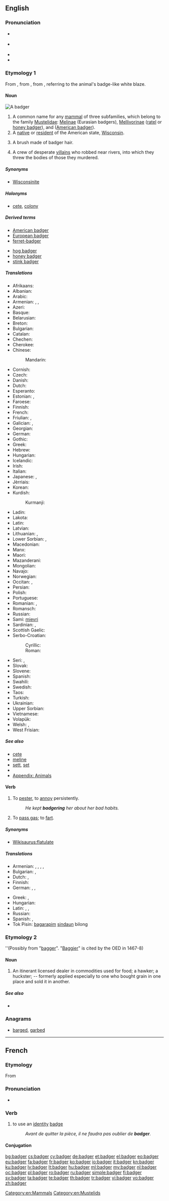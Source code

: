 ==English==

{{was wotd|2009|August|7}}
{{slim-wikipedia|Badger (disambiguation)}}

===Pronunciation===
* {{a|RP}} {{IPA|/ˈbædʒə/}}
* {{a|GenAm}} {{IPA|/ˈbædʒɚ/}}
* {{audio|en-us-badger.ogg|Audio (US)}}
* {{rhymes|ædʒə(ɹ)}}

===Etymology 1===
From {{etyl|enm|en}} {{term|bageard||marked by a badge|lang=enm}}, from {{term|bage||badge|lang=enm}}, from {{etyl|xno|en}} {{term|bage||emblem|lang=fro}}, referring to the animal's badge-like white blaze.

====Noun====
[[Image:Meles meles MHNT.jpg|thumb|A badger]]
{{en-noun}}

# A common name for any [[mammal]] of three subfamilies, which belong to the family [[Mustelidae]]: [[Melinae]] (Eurasian badgers), [[Mellivorinae]] ([[ratel]] or [[honey badger]]), and ''{{taxlink|Taxideinae|subfamily}}'' ([[American badger]]).
# A [[native]] or [[resident]] of the American state, [[Wisconsin]].
# {{context|obsolete|lang=en}} A brush made of badger hair.
# {{context|in the plural|obsolete|vulgar|cant|lang=en}} A crew of desperate [[villain]]s who robbed near rivers, into which they threw the bodies of those they murdered.

=====Synonyms=====
* {{sense|native or resident of Wisconsin}} [[Wisconsinite]]

=====Holonyms=====
* {{sense|mammal}} [[cete]], [[colony]]

=====Derived terms=====
{{rel-top|terms derived from ''badger (noun)''}}
* [[American badger]]
* [[European badger]]
* [[ferret-badger]]
{{rel-mid}}
* [[hog badger]]
* [[honey badger]]
* [[stink badger]]
{{rel-bottom}}

=====Translations=====
{{trans-top|mammal}}
* Afrikaans: {{t|af|ratel}}
* Albanian: {{t+|sq|baldosë|f}}
* Arabic: {{t|ar|غرير|m|tr=ġarīr|sc=Arab}}
* Armenian: {{t|hy|գորշուկ|tr=goršuk}}, {{t|hy|փորսուղ|tr=p’orsuġ}}, {{t|hy|իշղար|tr=išġar}}
* Azeri: {{t+|az|porsuq}}
* Basque: {{t+|eu|azkonar}}
* Belarusian: {{t|be|барсук|m|tr=barsúk|sc=Cyrl}}
* Breton: {{t+|br|broc'h|m}}
* Bulgarian: {{t+|bg|язовец|m|tr=jázovec|sc=Cyrl}}
* Catalan: {{t|ca|teixó|m}}
* Chechen: {{t|ce|дIама|sc=Cyrl}}
* Cherokee: {{t|chr|ᎢᏃᎵ|tr=inoli|sc=Cher}}
* Chinese:
*: Mandarin: {{t+|cmn|獾|tr=huān|sc=Hani}}
* Cornish: {{t|kw|brogh|f}}
* Czech: {{t|cs|jezevec|m}}
* Danish: {{t|da|grævling|c}}
* Dutch: {{t+|nl|das|m}}
* Esperanto: {{t|eo|melo}}
* Estonian: {{t|et|mäger}}, {{t|et|määr}}
* Faroese: {{t|fo|grevlingur|m}}
* Finnish: {{t+|fi|mäyrä}}
* French: {{t+|fr|blaireau|m}}
* Friulian: {{t|fur|tac}}, {{t|fur|tas}}
* Galician: {{t+|gl|teixugo|m}}, {{t+|gl|porco teixo|m}}
* Georgian: {{t|ka|მაჩვი|tr=mač’vi|sc=Geor}}
* German: {{t+|de|Dachs|m}}
* Gothic: {{t|got|𐌸𐌰𐌷𐍃𐌿𐍃|m|tr=þahsus|sc=Goth}}
* Greek: {{t+|el|ασβός|m|tr=asvós}}
* Hebrew: {{t+|he|גִּירִית|f}}
* Hungarian: {{t+|hu|borz}}
* Icelandic: {{t|is|greifingi|m}}
* Irish: {{t+|ga|broc|m}}
* Italian: {{t+|it|tasso|m}}
* Japanese: {{t|ja|アナグマ|tr=anaguma}}, {{t|ja|穴熊|tr=あなぐま, anaguma|sc=Jpan}}
* Jèrriais: {{t|roa-jer|blaireau|m}}
* Korean: {{t+|ko|오소리|tr=osori|sc=Kore}}
* Kurdish:
*: Kurmanji: {{t+|kmr|kurbeşk}}
{{trans-mid}}
* Ladin: {{t|lld|tas}}
* Lakota: {{t|lkt|ȟoká}}
* Latin: {{t|la|mēles|f}}
* Latvian: {{t+|lv|āpsis|m}}
* Lithuanian: {{t+|lt|barsukas}}, {{t|lt|opšrus}}
* Lower Sorbian: {{t|dsb|jazw}}, {{t|dsb|šwińc}}
* Macedonian: {{t|mk|јазовец|m|tr=jázovec}}
* Manx: {{t|gv|broc}}
* Maori: {{t|mi|pateri}}
* Mazanderani: {{t|mzn|گورشکو|tr=gureško|sc=ps-Arab}}
* Mongolian: {{t+|mn|дорго|tr=dorgo|sc=Cyrl}}
* Navajo: {{t|nv|nahashchʼidí}}
* Norwegian: {{t+|no|grevling|m}}
* Occitan: {{t+|oc|tais|m}}, {{t+|oc|rabàs|m}}
* Persian: {{t+|fa|گورکن|tr=gurkan|sc=fa-Arab}}
* Polish: {{t+|pl|borsuk|m}}
* Portuguese: {{t+|pt|texugo|m}}
* Romanian: {{t+|ro|viezure|m}}, {{t+|ro|bursuc|m}}
* Romansch: {{t|rm|tais}}
* Russian: {{t+|ru|барсук|m|tr=barsúk}}
* Sami: [[mievri]]
* Sardinian: {{t|sc|tassu}}, {{t|sc|cane de ribu}}
* Scottish Gaelic: {{t|gd|broc|m}}
* Serbo-Croatian:
*: Cyrillic: {{t|sh|jазавац|m}}
*: Roman: {{t|sh|jazavac|m}}
* Seri: {{t|sei|ziix hant ctaxoj}}, {{t|sei|xeezej}}
* Slovak: {{t|sk|jazvec|m}}
* Slovene: {{t+|sl|jazbec|m}}
* Spanish: {{t+|es|tejón|m}}
* Swahili: {{t|sw|melesi}}
* Swedish: {{t+|sv|grävling|c}}
* Taos: {{t|twf|kòlno’óna}}
* Turkish: {{t+|tr|porsuk}}
* Ukrainian: {{t+|uk|борсук|m|tr=borsúk|sc=Cyrl}}
* Upper Sorbian: {{t|hsb|šwinc|m}}
* Vietnamese: {{t|vi|con lửng}}
* Volapük: {{t+|vo|daf}}
* Welsh: {{t+|cy|mochyn daear|m}}, {{t+|cy|broch}}
* West Frisian: {{t+|fy|das|c}}
{{trans-bottom}}

{{trans-see|native or resident of Wisconsin|Wisconsinite}}

=====See also=====
* [[cete]]
* [[meline]]
* [[sett]], [[set]]
* {{pedia}}
* [[Appendix: Animals]]

====Verb====
{{en-verb|badgers|badgering|badgered}}

# To [[pester]], to [[annoy]] persistently.
#: ''He kept '''badgering''' her about her bad habits.''
# {{context|British|informal|lang=en}} To [[pass gas]]; to [[fart]].

=====Synonyms=====
* {{sense|to fart}} [[Wikisaurus:flatulate]]

=====Translations=====
{{trans-top|pester}}
* Armenian: {{t|hy|հետապնդել|tr=hetapndel}}, {{t|hy|հալածել|tr=halaçel}}, {{t|hy|ջղայնացնել|tr=ǰġaynac’nel}}, {{t|hy|հոգին հանել|tr=hogin hanel}}, {{t|hy|տեռորի տակ պահել|tr=teṙori tak pahel}}
* Bulgarian: {{t+|bg|дразня|tr=draznja|sc=Cyrl}}, {{t+|bg|безпокоя|tr=bezpokoja|sc=Cyrl}}
* Dutch: {{t+|nl|lastigvallen}}, {{t+|nl|plagen}}
* Finnish: {{t+|fi|kiusata}}
* German: {{t+|de|belästigen}}, {{t+|de|plagen}}, {{t+|de|piesacken}}
{{trans-mid}}
* Greek: {{t+|el|ταράζω}}, {{t+|el|ζαλίζω}}
* Hungarian: {{t+|hu|piszkál}}
* Latin: {{t|la|sollicitō}}, {{t|la|inrītō}}, {{t|la|irrītō}}
* Russian: {{t+|ru|дразнить|tr=draznit'|sc=Cyrl}}
* Spanish: {{t+|es|fastidiar}}, {{t+|es|molestar}}
* Tok Pisin: [[bagarapim]] [[sindaun]] bilong<!-- if these words make up a single idiom, they should be wikified as a single entity-->
{{trans-bottom}}

{{trans-see|fart}}

===Etymology 2===
{{unk.}} ''(Possibly from "[[bagger]]".  "[[baggi|Baggier]]" is cited by the OED in 1467-8)

====Noun====
{{en-noun}}

# {{context|obsolete|lang=en}} An itinerant licensed dealer in commodities used for food; a hawker; a huckster; -- formerly applied especially to one who bought grain in one place and sold it in another.

=====See also=====
* {{pedia|Badger (person)|Badger (trade)}}

===Anagrams===
* [[barged#English|barged]], [[garbed#English|garbed]]

[[Category:en:Mammals]]
[[Category:en:Mustelids]]

----

==French==

===Etymology===
From {{etyl|en|fr}} {{term|badge|lang=en}}

===Pronunciation===
* {{IPA|/badʒe/|lang=fr}}

===Verb===
{{fr-verb}}

# to use an [[identity]] [[badge]]
#: ''Avant de quitter la pièce, il ne faudra pas oublier de '''badger'''.''

====Conjugation====
{{fr-conj-ger|bad|avoir}}

[[bg:badger]]
[[cs:badger]]
[[cy:badger]]
[[de:badger]]
[[et:badger]]
[[el:badger]]
[[eo:badger]]
[[eu:badger]]
[[fa:badger]]
[[fr:badger]]
[[ko:badger]]
[[io:badger]]
[[it:badger]]
[[kn:badger]]
[[ku:badger]]
[[lv:badger]]
[[lt:badger]]
[[hu:badger]]
[[ml:badger]]
[[my:badger]]
[[nl:badger]]
[[oc:badger]]
[[pl:badger]]
[[ro:badger]]
[[ru:badger]]
[[simple:badger]]
[[fi:badger]]
[[sv:badger]]
[[ta:badger]]
[[te:badger]]
[[th:badger]]
[[tr:badger]]
[[vi:badger]]
[[vo:badger]]
[[zh:badger]]